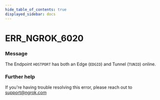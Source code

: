 ```yaml
---
hide_table_of_contents: true
displayed_sidebar: docs
---
```



# ERR_NGROK_6020

### Message

The Endpoint `HOSTPORT` has both an Edge (`EDGID`) and Tunnel (`TUNID`) online.

### Further help

If you're having trouble resolving this error, please reach out to [support@ngrok.com](mailto:support@ngrok.com?subject=Help%20with%20ERR_NGROK_6020)

<ErrorDetails error="err_ngrok_6020" />
